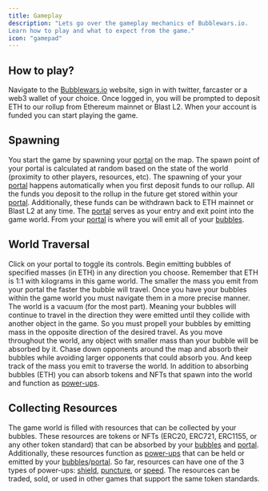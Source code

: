 ```yaml
---
title: Gameplay
description: "Lets go over the gameplay mechanics of Bubblewars.io. 
Learn how to play and what to expect from the game."
icon: "gamepad"
---
```


<h2>How to play?</h2>
Navigate to the <a target="_blank" href="https://bubblewars.io">Bubblewars.io</a> website, sign in with twitter, farcaster or a web3 wallet of your choice.
Once logged in, you will be prompted to deposit ETH to our rollup from Ethereum mainnet or Blast L2.
When your account is funded you can start playing the game.

<h2>Spawning</h2>
You start the game by spawning your <a href="/portals">portal</a> on the map. 
The spawn point of your portal is calculated at random based on the state of the world (proximity to other players, resources, etc).
The spawning of your your <a href="/portals">portal</a> happens automatically when you first deposit funds to our rollup.
All the funds you deposit to the rollup in the future get stored within your <a href="/portals">portal</a>.
Additionally, these funds can be withdrawn back to ETH mainnet or Blast L2 at any time.
The <a href="/portals">portal</a> serves as your entry and exit point into the game world. 
From your <a href="/portals">portal</a> is where you will emit all of your <a href="/bubbles">bubbles</a>.

<h2>World Traversal</h2>
Click on your portal to toggle its controls. 
Begin emitting bubbles of specified masses (in ETH) in any direction you choose.
Remember that ETH is 1:1 with kilograms in this game world.
The smaller the mass you emit from your portal the faster the bubble will travel.
Once you have your bubbles within the game world you must navigate them in a more precise manner.
The world is a vacuum (for the most part). Meaning your bubbles will continue to travel in the direction they were emitted until they collide with another object in the game.
So you must propell your bubbles by emitting mass in the opposite direction of the desired travel.
As you move throughout the world, any object with smaller mass than your bubble will be absorbed by it.
Chase down opponents around the map and absorb their bubbles while avoiding larger opponents that could absorb you.
And keep track of the mass you emit to traverse the world.
In addition to absorbing bubbles (ETH) you can absorb tokens and NFTs that spawn into the world and function as <a href="/powerups">power-ups</a>.

<h2>Collecting Resources</h2>
The game world is filled with resources that can be collected by your bubbles.
These resources are tokens or NFTs (ERC20, ERC721, ERC1155, or any other token standard) that can be absorbed by your <a href="/bubbles">bubbles</a> and <a href="/portals">portal</a>.
Additionally, these resources function as <a href="/powerups">power-ups</a> that can be held or emitted by your <a href="/bubbles">bubbles</a>/<a href="/portals">portal</a>.
So far, resources can have one of the 3 types of power-ups: <a href="/powerups">shield</a>, <a href="/powerups">puncture</a>, or <a href="/powerups">speed</a>.
The resources can be traded, sold, or used in other games that support the same token standards.
